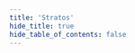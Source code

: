 ```yaml
---
title: 'Stratos'
hide_title: true
hide_table_of_contents: false
---
```



<ChainLayout>
  <ChainHero
    name="Stratos"
    iconUrl="img/stratos-icon.svg"
    bgColor=""
    scope="mainnet"
    chainId="stratos-1"
    nodeVersion="v0.12.0"
    token=""
    stakeUrl=""
    restakeUrl=""
    websiteUrl="https://www.thestratos.org/"
    githubUrl="https://github.com/stratosnet/stratos-chain"
    xUrl="https://twitter.com/Stratos_Network"
    discordUrl="https://discord.gg/79dMCCyjAM"
  />

  <ProductLinks
    appUrl=""
    appImageUrl="img/products/"
    explorerUrl=""
    faucetUrl=""
  />

  <ToolsGrid
    chainName="stratos"
    scope="mainnet"
    showInstall={true}
    showUpgrade={true}
    showGenesis={true}
    showCli={true}
    showEndpoints={true}
    showStateSync={true}
    showSnapshot={true}
    showLivePeers={true}
    showSeed={true}
    showAddressBook={true}
    showExplorersList={false}
    showPublicEndpoints={false}
    showUsefulTools={false}
    showUpgradeWatcher={false}
  />

</ChainLayout>
